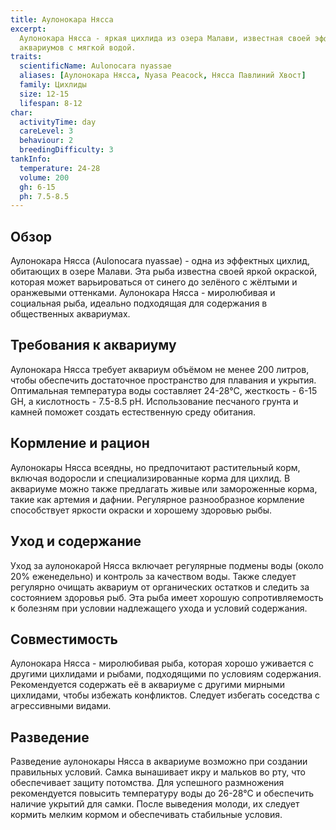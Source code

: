 ```yaml
---
title: Аулонокара Нясса
excerpt:
  Аулонокара Нясса - яркая цихлида из озера Малави, известная своей эффектной окраской и мирным поведением. Подходит для
  аквариумов с мягкой водой.
traits:
  scientificName: Aulonocara nyassae
  aliases: [Аулонокара Нясса, Nyasa Peacock, Нясса Павлиний Хвост]
  family: Цихлиды
  size: 12-15
  lifespan: 8-12
char:
  activityTime: day
  careLevel: 3
  behaviour: 2
  breedingDifficulty: 3
tankInfo:
  temperature: 24-28
  volume: 200
  gh: 6-15
  ph: 7.5-8.5
---
```


## Обзор

Аулонокара Нясса (Aulonocara nyassae) - одна из эффектных цихлид, обитающих в озере Малави. Эта рыба известна своей
яркой окраской, которая может варьироваться от синего до зелёного с жёлтыми и оранжевыми оттенками. Аулонокара Нясса -
миролюбивая и социальная рыба, идеально подходящая для содержания в общественных аквариумах.

## Требования к аквариуму

Аулонокара Нясса требует аквариум объёмом не менее 200 литров, чтобы обеспечить достаточное пространство для плавания и
укрытия. Оптимальная температура воды составляет 24-28°C, жесткость - 6-15 GH, а кислотность - 7.5-8.5 pH. Использование
песчаного грунта и камней поможет создать естественную среду обитания.

## Кормление и рацион

Аулонокары Нясса всеядны, но предпочитают растительный корм, включая водоросли и специализированные корма для цихлид. В
аквариуме можно также предлагать живые или замороженные корма, такие как артемия и дафнии. Регулярное разнообразное
кормление способствует яркости окраски и хорошему здоровью рыбы.

## Уход и содержание

Уход за аулонокарой Нясса включает регулярные подмены воды (около 20% еженедельно) и контроль за качеством воды. Также
следует регулярно очищать аквариум от органических остатков и следить за состоянием здоровья рыб. Эта рыба имеет хорошую
сопротивляемость к болезням при условии надлежащего ухода и условий содержания.

## Совместимость

Аулонокара Нясса - миролюбивая рыба, которая хорошо уживается с другими цихлидами и рыбами, подходящими по условиям
содержания. Рекомендуется содержать её в аквариуме с другими мирными цихлидами, чтобы избежать конфликтов. Следует
избегать соседства с агрессивными видами.

## Разведение

Разведение аулонокары Нясса в аквариуме возможно при создании правильных условий. Самка вынашивает икру и мальков во
рту, что обеспечивает защиту потомства. Для успешного размножения рекомендуется повысить температуру воды до 26-28°C и
обеспечить наличие укрытий для самки. После выведения молоди, их следует кормить мелким кормом и обеспечивать стабильные
условия.
